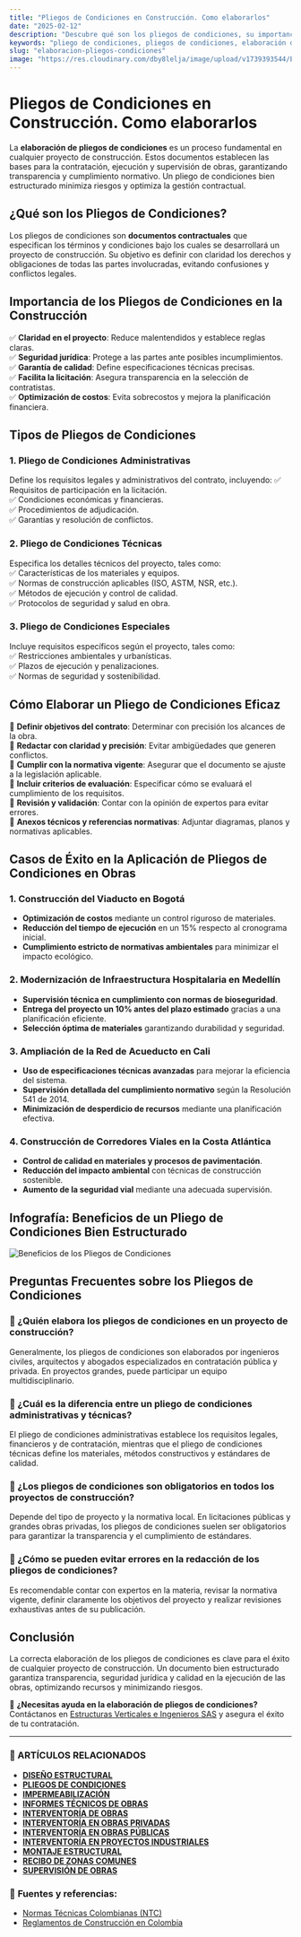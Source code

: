 ```yaml
---
title: "Pliegos de Condiciones en Construcción. Como elaborarlos"
date: "2025-02-12"
description: "Descubre qué son los pliegos de condiciones, su importancia en construcción y cómo elaborarlos para licitaciones y contratación de obras."
keywords: "pliego de condiciones, pliegos de condiciones, elaboración de pliegos de condiciones, documentos contractuales, especificaciones técnicas, licitaciones, contratación de obras, construcción, normativa de pliegos de condiciones, elaboracion de pliegos de condiciones en Bogota, GirardoT, Ibague"
slug: "elaboracion-pliegos-condiciones"
image: "https://res.cloudinary.com/dby8lelja/image/upload/v1739393544/Estructuras%20Verticales%20e%20Ingenieros%20SAS/Imagenes%20Blog/Elaboracion_pliegos_de_condiciones_vn5pok.webp"
---
```


# Pliegos de Condiciones en Construcción. Como elaborarlos

La **elaboración de pliegos de condiciones** es un proceso fundamental en cualquier proyecto de construcción. Estos documentos establecen las bases para la contratación, ejecución y supervisión de obras, garantizando transparencia y cumplimiento normativo. Un pliego de condiciones bien estructurado minimiza riesgos y optimiza la gestión contractual.

## ¿Qué son los Pliegos de Condiciones?  

Los pliegos de condiciones son **documentos contractuales** que especifican los términos y condiciones bajo los cuales se desarrollará un proyecto de construcción. Su objetivo es definir con claridad los derechos y obligaciones de todas las partes involucradas, evitando confusiones y conflictos legales.

## Importancia de los Pliegos de Condiciones en la Construcción  

✅ **Claridad en el proyecto**: Reduce malentendidos y establece reglas claras.  
✅ **Seguridad jurídica**: Protege a las partes ante posibles incumplimientos.  
✅ **Garantía de calidad**: Define especificaciones técnicas precisas.  
✅ **Facilita la licitación**: Asegura transparencia en la selección de contratistas.  
✅ **Optimización de costos**: Evita sobrecostos y mejora la planificación financiera.  

## Tipos de Pliegos de Condiciones  

### 1. Pliego de Condiciones Administrativas  
Define los requisitos legales y administrativos del contrato, incluyendo:
✅ Requisitos de participación en la licitación.  
✅ Condiciones económicas y financieras.  
✅ Procedimientos de adjudicación.  
✅ Garantías y resolución de conflictos.  

### 2. Pliego de Condiciones Técnicas  
Especifica los detalles técnicos del proyecto, tales como:  
✅ Características de los materiales y equipos.  
✅ Normas de construcción aplicables (ISO, ASTM, NSR, etc.).  
✅ Métodos de ejecución y control de calidad.  
✅ Protocolos de seguridad y salud en obra.  

### 3. Pliego de Condiciones Especiales  
Incluye requisitos específicos según el proyecto, tales como:  
✅ Restricciones ambientales y urbanísticas.  
✅ Plazos de ejecución y penalizaciones.  
✅ Normas de seguridad y sostenibilidad.  

## Cómo Elaborar un Pliego de Condiciones Eficaz  

📌 **Definir objetivos del contrato**: Determinar con precisión los alcances de la obra.  
📌 **Redactar con claridad y precisión**: Evitar ambigüedades que generen conflictos.  
📌 **Cumplir con la normativa vigente**: Asegurar que el documento se ajuste a la legislación aplicable.  
📌 **Incluir criterios de evaluación**: Especificar cómo se evaluará el cumplimiento de los requisitos.  
📌 **Revisión y validación**: Contar con la opinión de expertos para evitar errores.  
📌 **Anexos técnicos y referencias normativas**: Adjuntar diagramas, planos y normativas aplicables.  

## Casos de Éxito en la Aplicación de Pliegos de Condiciones en Obras  

### **1. Construcción del Viaducto en Bogotá**  
- **Optimización de costos** mediante un control riguroso de materiales.  
- **Reducción del tiempo de ejecución** en un 15% respecto al cronograma inicial.  
- **Cumplimiento estricto de normativas ambientales** para minimizar el impacto ecológico.  

### **2. Modernización de Infraestructura Hospitalaria en Medellín**  
- **Supervisión técnica en cumplimiento con normas de bioseguridad**.  
- **Entrega del proyecto un 10% antes del plazo estimado** gracias a una planificación eficiente.  
- **Selección óptima de materiales** garantizando durabilidad y seguridad.  

### **3. Ampliación de la Red de Acueducto en Cali**  
- **Uso de especificaciones técnicas avanzadas** para mejorar la eficiencia del sistema.  
- **Supervisión detallada del cumplimiento normativo** según la Resolución 541 de 2014.  
- **Minimización de desperdicio de recursos** mediante una planificación efectiva.  

### **4. Construcción de Corredores Viales en la Costa Atlántica**  
- **Control de calidad en materiales y procesos de pavimentación**.  
- **Reducción del impacto ambiental** con técnicas de construcción sostenible.  
- **Aumento de la seguridad vial** mediante una adecuada supervisión.  

## Infografía: Beneficios de un Pliego de Condiciones Bien Estructurado  

![Beneficios de los Pliegos de Condiciones](https://res.cloudinary.com/dby8lelja/image/upload/v1739563731/Estructuras%20Verticales%20e%20Ingenieros%20SAS/Imagenes%20Blog/elaboracion_pliegos_de_condicion_infografia_qglkel.webp)

## Preguntas Frecuentes sobre los Pliegos de Condiciones  

### 📌 ¿Quién elabora los pliegos de condiciones en un proyecto de construcción?  
Generalmente, los pliegos de condiciones son elaborados por ingenieros civiles, arquitectos y abogados especializados en contratación pública y privada. En proyectos grandes, puede participar un equipo multidisciplinario.  

### 📌 ¿Cuál es la diferencia entre un pliego de condiciones administrativas y técnicas?  
El pliego de condiciones administrativas establece los requisitos legales, financieros y de contratación, mientras que el pliego de condiciones técnicas define los materiales, métodos constructivos y estándares de calidad.  

### 📌 ¿Los pliegos de condiciones son obligatorios en todos los proyectos de construcción?  
Depende del tipo de proyecto y la normativa local. En licitaciones públicas y grandes obras privadas, los pliegos de condiciones suelen ser obligatorios para garantizar la transparencia y el cumplimiento de estándares.  

### 📌 ¿Cómo se pueden evitar errores en la redacción de los pliegos de condiciones?  
Es recomendable contar con expertos en la materia, revisar la normativa vigente, definir claramente los objetivos del proyecto y realizar revisiones exhaustivas antes de su publicación.  

## Conclusión  

La correcta elaboración de los pliegos de condiciones es clave para el éxito de cualquier proyecto de construcción. Un documento bien estructurado garantiza transparencia, seguridad jurídica y calidad en la ejecución de las obras, optimizando recursos y minimizando riesgos.

📢 **¿Necesitas ayuda en la elaboración de pliegos de condiciones?** Contáctanos en [Estructuras Verticales e Ingenieros SAS](https://www.estructurasverticales.com/) y asegura el éxito de tu contratación.

---

### 📌 ARTÍCULOS RELACIONADOS

- **[DISEÑO ESTRUCTURAL](https://www.estructurasverticales.com/blog/diseno-estructural-construccion)**  
- **[PLIEGOS DE CONDICIONES](https://www.estructurasverticales.com/blog/elaboracion-pliegos-condiciones)**  
- **[IMPERMEABILIZACIÓN](https://www.estructurasverticales.com/blog/impermeabilizacion-construccion)**  
- **[INFORMES TÉCNICOS DE OBRAS](https://www.estructurasverticales.com/blog/informes-tecnicos-obras)**  
- **[INTERVENTORÍA DE OBRAS](https://www.estructurasverticales.com/blog/interventoria-obras-colombia)**  
- **[INTERVENTORÍA EN OBRAS PRIVADAS](https://www.estructurasverticales.com/blog/interventoria-obras-privadas)**  
- **[INTERVENTORÍA EN OBRAS PÚBLICAS](https://www.estructurasverticales.com/blog/interventoria-obras-publicas)**  
- **[INTERVENTORÍA EN PROYECTOS INDUSTRIALES](https://www.estructurasverticales.com/blog/interventoria-proyectos-industriales)**  
- **[MONTAJE ESTRUCTURAL](https://www.estructurasverticales.com/blog/montaje-estructural-construccion)**  
- **[RECIBO DE ZONAS COMUNES](https://www.estructurasverticales.com/blog/recibo-zonas-comunes-ph)**  
- **[SUPERVISIÓN DE OBRAS](https://www.estructurasverticales.com/blog/supervision-obras-construccion)**  

### 🔗 **Fuentes y referencias:**  
- [Normas Técnicas Colombianas (NTC)](https://www.icontec.org/)  
- [Reglamentos de Construcción en Colombia](https://www.minvivienda.gov.co/)  


